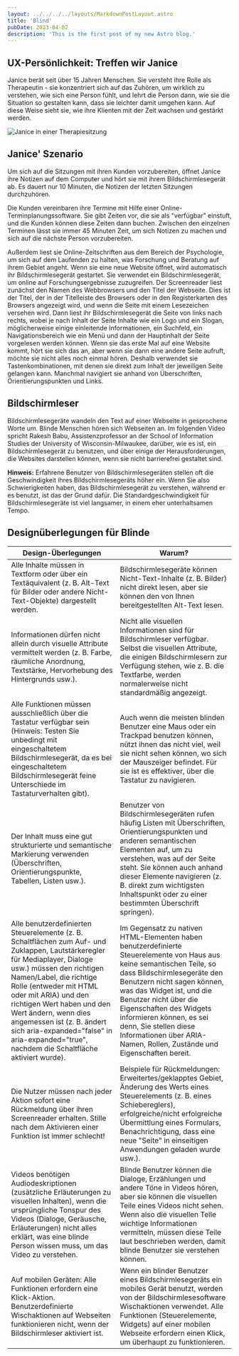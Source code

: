 ```yaml
---
layout: ../../../../layouts/MarkdownPostLayout.astro
title: 'Blind'
pubDate: 2023-04-02
description: 'This is the first post of my new Astro blog.'
---
```



## UX-Persönlichkeit: Treffen wir Janice

Janice berät seit über 15 Jahren Menschen. Sie versteht ihre Rolle als Therapeutin - sie konzentriert sich auf das Zuhören,
um wirklich zu verstehen, wie sich eine Person fühlt, und lehrt die Person dann, wie sie die Situation so gestalten kann,
dass sie leichter damit umgehen kann. Auf diese Weise sieht sie, wie ihre Klienten mit der Zeit wachsen und gestärkt werden.

![Janice in einer Therapiesitzung](/images/personas/persona-blind-therapist.jpg)

## Janice' Szenario

Um sich auf die Sitzungen mit ihren Kunden vorzubereiten, öffnet Janice ihre Notizen auf dem Computer und hört sie mit ihrem
Bildschirmlesegerät ab. Es dauert nur 10 Minuten, die Notizen der letzten Sitzungen durchzuhören.

Die Kunden vereinbaren ihre Termine mit Hilfe einer Online-Terminplanungssoftware. Sie gibt Zeiten vor, die sie als "verfügbar"
einstuft, und die Kunden können diese Zeiten dann buchen. Zwischen den einzelnen Terminen lässt sie immer 45 Minuten Zeit, um sich
Notizen zu machen und sich auf die nächste Person vorzubereiten.

Außerdem liest sie Online-Zeitschriften aus dem Bereich der Psychologie, um sich auf dem Laufenden zu halten, was Forschung und
Beratung auf ihrem Gebiet angeht. Wenn sie eine neue Website öffnet, wird automatisch ihr Bildschirmlesegerät gestartet. Sie
verwendet ein Bildschirmlesegerät, um online auf Forschungsergebnisse zuzugreifen. Der Screenreader liest zunächst den Namen
des Webbrowsers und den Titel der Webseite. Dies ist der Titel, der in der Titelleiste des Browsers oder in den Registerkarten
des Browsers angezeigt wird, und wenn die Seite mit einem Lesezeichen versehen wird. Dann liest ihr Bildschirmlesegerät die Seite
von links nach rechts, wobei je nach Inhalt der Seite Inhalte wie ein Logo und ein Slogan, möglicherweise einige einleitende
Informationen, ein Suchfeld, ein Navigationsbereich wie ein Menü und dann der Hauptinhalt der Seite vorgelesen werden können.
Wenn sie das erste Mal auf eine Website kommt, hört sie sich das an, aber wenn sie dann eine andere Seite aufruft, möchte sie
nicht alles noch einmal hören. Deshalb verwendet sie Tastenkombinationen, mit denen sie direkt zum Inhalt der jeweiligen Seite
gelangen kann. Manchmal navigiert sie anhand von Überschriften, Orientierungspunkten und Links.

## Bildschirmleser

Bildschirmlesegeräte wandeln den Text auf einer Webseite in gesprochene Worte um. Blinde Menschen hören sich Webseiten an.
Im folgenden Video spricht Rakesh Babu, Assistenzprofessor an der School of Information Studies der University of
Wisconsin-Milwaukee, darüber, wie es ist, ein Bildschirmlesegerät zu benutzen, und über einige der Herausforderungen,
die Websites darstellen können, wenn sie nicht barrierefrei gestaltet sind.

**Hinweis:** Erfahrene Benutzer von Bildschirmlesegeräten stellen oft die Geschwindigkeit ihres Bildschirmlesegeräts höher ein.
Wenn Sie also Schwierigkeiten haben, das Bildschirmlesegerät zu verstehen, während er es benutzt, ist das der Grund dafür.
Die Standardgeschwindigkeit für Bildschirmlesegeräte ist viel langsamer, in einem eher unterhaltsamen Tempo.

<YouTube id="qL4shFJHOvc" />

## Designüberlegungen für Blinde

| Design-Überlegungen                                                                                                                                                                                                                                                                                                                                                                                                 | Warum?                                                                                                                                                                                                                                                                                                                                                                                          |
| ------------------------------------------------------------------------------------------------------------------------------------------------------------------------------------------------------------------------------------------------------------------------------------------------------------------------------------------------------------------------------------------------------------------- | ----------------------------------------------------------------------------------------------------------------------------------------------------------------------------------------------------------------------------------------------------------------------------------------------------------------------------------------------------------------------------------------------- |
| Alle Inhalte müssen in Textform oder über ein Textäquivalent (z. B. Alt-Text für Bilder oder andere Nicht-Text-Objekte) dargestellt werden.                                                                                                                                                                                                                                                                         | Bildschirmlesegeräte können Nicht-Text-Inhalte (z. B. Bilder) nicht direkt lesen, aber sie können den von Ihnen bereitgestellten Alt-Text lesen.                                                                                                                                                                                                                                                |
| Informationen dürfen nicht allein durch visuelle Attribute vermittelt werden (z. B. Farbe, räumliche Anordnung, Textstärke, Hervorhebung des Hintergrunds usw.).                                                                                                                                                                                                                                                    | Nicht alle visuellen Informationen sind für Bildschirmleser verfügbar. Selbst die visuellen Attribute, die einigen Bildschirmlesern zur Verfügung stehen, wie z. B. die Textfarbe, werden normalerweise nicht standardmäßig angezeigt.                                                                                                                                                          |
| Alle Funktionen müssen ausschließlich über die Tastatur verfügbar sein (Hinweis: Testen Sie unbedingt mit eingeschaltetem Bildschirmlesegerät, da es bei eingeschaltetem Bildschirmlesegerät feine Unterschiede im Tastaturverhalten gibt).                                                                                                                                                                         | Auch wenn die meisten blinden Benutzer eine Maus oder ein Trackpad benutzen können, nützt ihnen das nicht viel, weil sie nicht sehen können, wo sich der Mauszeiger befindet. Für sie ist es effektiver, über die Tastatur zu navigieren.                                                                                                                                                       |
| Der Inhalt muss eine gut strukturierte und semantische Markierung verwenden (Überschriften, Orientierungspunkte, Tabellen, Listen usw.).                                                                                                                                                                                                                                                                            | Benutzer von Bildschirmlesegeräten rufen häufig Listen mit Überschriften, Orientierungspunkten und anderen semantischen Elementen auf, um zu verstehen, was auf der Seite steht. Sie können auch anhand dieser Elemente navigieren (z. B. direkt zum wichtigsten Inhaltspunkt oder zu einer bestimmten Überschrift springen).                                                                   |
| Alle benutzerdefinierten Steuerelemente (z. B. Schaltflächen zum Auf- und Zuklappen, Lautstärkeregler für Mediaplayer, Dialoge usw.) müssen den richtigen Namen/Label, die richtige Rolle (entweder mit HTML oder mit ARIA) und den richtigen Wert haben und den Wert ändern, wenn dies angemessen ist (z. B. ändert sich aria-expanded="false" in aria-expanded="true", nachdem die Schaltfläche aktiviert wurde). | Im Gegensatz zu nativen HTML-Elementen haben benutzerdefinierte Steuerelemente von Haus aus keine semantischen Teile, so dass Bildschirmlesegeräte den Benutzern nicht sagen können, was das Widget ist, und die Benutzer nicht über die Eigenschaften des Widgets informieren können, es sei denn, Sie stellen diese Informationen über ARIA-Namen, Rollen, Zustände und Eigenschaften bereit. |
| Die Nutzer müssen nach jeder Aktion sofort eine Rückmeldung über ihren Screenreader erhalten. Stille nach dem Aktivieren einer Funktion ist immer schlecht!                                                                                                                                                                                                                                                         | Beispiele für Rückmeldungen: Erweitertes/geklapptes Gebiet, Änderung des Werts eines Steuerelements (z. B. eines Schiebereglers), erfolgreiche/nicht erfolgreiche Übermittlung eines Formulars, Benachrichtigung, dass eine neue "Seite" in einseitigen Anwendungen geladen wurde usw.).                                                                                                        |
| Videos benötigen Audiodeskriptionen (zusätzliche Erläuterungen zu visuellen Inhalten), wenn die ursprüngliche Tonspur des Videos (Dialoge, Geräusche, Erläuterungen) nicht alles erklärt, was eine blinde Person wissen muss, um das Video zu verstehen.                                                                                                                                                            | Blinde Benutzer können die Dialoge, Erzählungen und andere Töne in Videos hören, aber sie können die visuellen Teile eines Videos nicht sehen. Wenn also die visuellen Teile wichtige Informationen vermitteln, müssen diese Teile laut beschrieben werden, damit blinde Benutzer sie verstehen können.                                                                                         |
| Auf mobilen Geräten: Alle Funktionen erfordern eine Klick-Aktion. Benutzerdefinierte Wischaktionen auf Webseiten funktionieren nicht, wenn der Bildschirmleser aktiviert ist.                                                                                                                                                                                                                                       | Wenn ein blinder Benutzer eines Bildschirmlesegeräts ein mobiles Gerät benutzt, werden von der Bildschirmlesesoftware Wischaktionen verwendet. Alle Funktionen (Steuerelemente, Widgets) auf einer mobilen Webseite erfordern einen Klick, um überhaupt zu funktionieren.                                                                                                                       |
